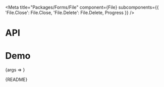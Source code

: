 
<Meta
  title="Packages/Forms/File"
  component={File}
  subcomponents={{
    'File.Close': File.Close,
    'File.Delete': File.Delete,
    Progress
  }}
/>

# API

<ArgsTable />

# Demo

<Canvas>
  <Story
    name="File"
    args={{
      children: 'file.txt',
      closeAriaLabel: 'Close',
      deleteAriaLabel: 'Delete'
    }}
    argTypes={{
      tabIndex: { control: 'number' },
      hasClose: { name: 'File.Close', control: 'boolean', table: { category: 'Story' } },
      hasDelete: { name: 'File.Delete', control: 'boolean', table: { category: 'Story' } },
      value: { control: { type: 'range', min: 0, max: 100 }, table: { category: 'Progress' } },
      closeAriaLabel: { name: 'aria-label', table: { category: 'File.Close' } },
      deleteAriaLabel: { name: 'aria-label', table: { category: 'File.Delete' } }
    }}
  >
    {args => <FileStory {...args} />}
  </Story>
</Canvas>

<Markdown>{README}</Markdown>
